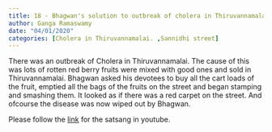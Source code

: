 ```yaml
---
title: 18 - Bhagwan's solution to outbreak of cholera in Thiruvannamalai
author: Ganga Ramaswamy 
date: "04/01/2020"
categories: [Cholera in Thiruvannamalai. ,Sannidhi street]
---
```

There was an outbreak of Cholera in Thiruvannamalai. The cause of this was lots of rotten red berry fruits were mixed with good ones and sold in Thiruvannamalai. Bhagwan asked his devotees to buy all the cart loads of the fruit, emptied all the bags of the fruits on the street and began stamping and smashing them. It looked as if there was a red carpet on the street. And ofcourse the disease was now wiped  out by Bhagwan. 
 
Please follow the [link](https://youtu.be/MSTNd19WW2w?si=h_XFv4BSFaHBRa0e) for the satsang in youtube.

